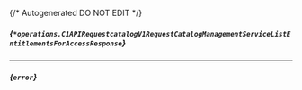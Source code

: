 {/* Autogenerated DO NOT EDIT  */}

##### *{`*operations.C1APIRequestcatalogV1RequestCatalogManagementServiceListEntitlementsForAccessResponse`}*

<Collapsible defaultOpen openLabel={Labels.showProperties} closeLabel={Labels.hideProperties}>
  <C1APIRequestcatalogV1RequestCatalogManagementServiceListEntitlementsForAccessResponse />
</Collapsible>


---
##### *{`error`}*


